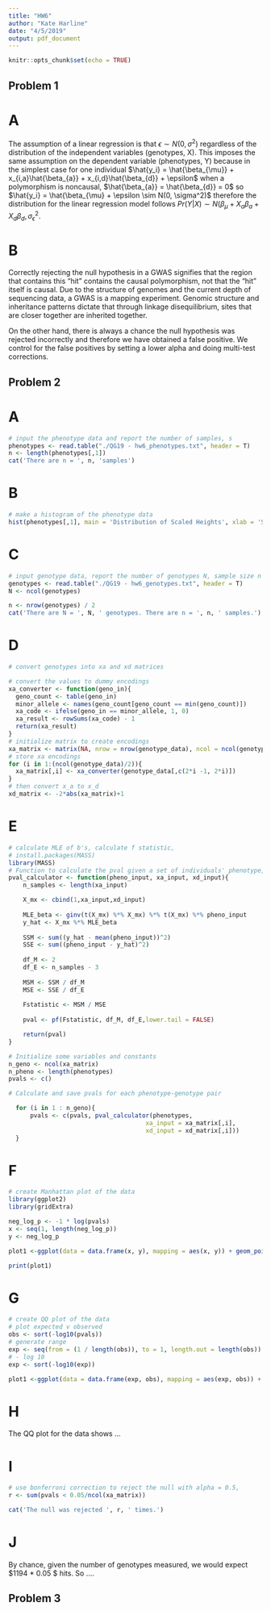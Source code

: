 ```yaml
---
title: "HW6"
author: "Kate Harline"
date: "4/5/2019"
output: pdf_document
---
```


```r
knitr::opts_chunk$set(echo = TRUE)
```

## Problem 1
# A

The assumption of a linear regression is that $\epsilon \sim N(0, \sigma^2)$ regardless of the distribution of the independent variables (genotypes, X). This imposes the same assumption on the dependent variable (phenotypes, Y) because in the simplest case for one individual $\hat{y_i} = \hat{\beta_{\mu}} + x_{i,a}\hat{\beta_{a}} + x_{i,d}\hat{\beta_{d}} + \epsilon$ when a polymorphism is noncausal,  $\hat{\beta_{a}} = \hat{\beta_{d}} = 0$ so $\hat{y_i} = \hat{\beta_{\mu} + \epsilon \sim N(0, \sigma^2)$ therefore the distribution for the linear regression model follows $Pr(Y | X) \sim N(\beta_{\mu} + X_{a}{\beta_{a}} + X_{d}\beta_{d}, \sigma^2_{\epsilon}$.

# B

Correctly rejecting the null hypothesis in a GWAS signifies that the region that contains this "hit" contains the causal polymorphism, not that the "hit" itself is causal. Due to the structure of genomes and the current depth of sequencing data, a GWAS is a mapping experiment. Genomic structure and inheritance patterns dictate that through linkage disequilibrium, sites that are closer together are inherited together. 

On the other hand, there is always a chance the null hypothesis was rejected incorrectly and therefore we have obtained a false positive. We control for the false positives by setting a lower alpha and doing multi-test corrections. 

## Problem 2

# A
```r
# input the phenotype data and report the number of samples, s
phenotypes <- read.table("./QG19 - hw6_phenotypes.txt", header = T)
n <- length(phenotypes[,1])
cat('There are n = ', n, 'samples')
```

# B
```r
# make a histogram of the phenotype data
hist(phenotypes[,1], main = 'Distribution of Scaled Heights', xlab = 'Scaled Height')
```

# C
```r
# input genotype data, report the number of genotypes N, sample size n
genotypes <- read.table("./QG19 - hw6_genotypes.txt", header = T)
N <- ncol(genotypes)

n <- nrow(genotypes) / 2
cat('There are N = ', N, ' genotypes. There are n = ', n, ' samples.')
```

# D
```r
# convert genotypes into xa and xd matrices

# convert the values to dummy encodings
xa_converter <- function(geno_in){
  geno_count <- table(geno_in)
  minor_allele <- names(geno_count[geno_count == min(geno_count)])
  xa_code <- ifelse(geno_in == minor_allele, 1, 0)
  xa_result <- rowSums(xa_code) - 1
  return(xa_result)
}
# initialize matrix to create encodings
xa_matrix <- matrix(NA, nrow = nrow(genotype_data), ncol = ncol(genotype_data)/2)
# store xa encodings
for (i in 1:(ncol(genotype_data)/2)){
  xa_matrix[,i] <- xa_converter(genotype_data[,c(2*i -1, 2*i)])
}
# then convert x_a to x_d
xd_matrix <- -2*abs(xa_matrix)+1

```

# E
```r
# calculate MLE of b's, calculate f statistic, 
# install.packages(MASS)
library(MASS)
# Function to calculate the pval given a set of individuals' phenotype, and genotype encodings.
pval_calculator <- function(pheno_input, xa_input, xd_input){
    n_samples <- length(xa_input)

    X_mx <- cbind(1,xa_input,xd_input)
    
    MLE_beta <- ginv(t(X_mx) %*% X_mx) %*% t(X_mx) %*% pheno_input
    y_hat <- X_mx %*% MLE_beta
  
    SSM <- sum((y_hat - mean(pheno_input))^2)
    SSE <- sum((pheno_input - y_hat)^2)
  
    df_M <- 2
    df_E <- n_samples - 3 
  
    MSM <- SSM / df_M
    MSE <- SSE / df_E
    
    Fstatistic <- MSM / MSE
  
    pval <- pf(Fstatistic, df_M, df_E,lower.tail = FALSE)

    return(pval)
}

# Initialize some variables and constants
n_geno <- ncol(xa_matrix)
n_pheno <- length(phenotypes)
pvals <- c()

# Calculate and save pvals for each phenotype-genotype pair

  for (i in 1 : n_geno){
      pvals <- c(pvals, pval_calculator(phenotypes, 
                                      xa_input = xa_matrix[,i], 
                                      xd_input = xd_matrix[,i]))
  }


```

# F
```r
# create Manhattan plot of the data
library(ggplot2)
library(gridExtra)

neg_log_p <- -1 * log(pvals)
x <- seq(1, length(neg_log_p))
y <- neg_log_p

plot1 <-ggplot(data = data.frame(x, y), mapping = aes(x, y)) + geom_point() + geom_hline(yintercept=-log(0.05), col='blue') + labs(x = 'Genomic Position', y= '-log(p)', title = 'GWA Hits') + ylim(0,30)

print(plot1)
```

# G
```r
# create QQ plot of the data
# plot expected v observed
obs <- sort(-log10(pvals))
# generate range
exp <- seq(from = (1 / length(obs)), to = 1, length.out = length(obs))
# - log 10
exp <- sort(-log10(exp))

plot1 <-ggplot(data = data.frame(exp, obs), mapping = aes(exp, obs)) + geom_point() +  labs(title = 'QQ Plot for Scaled Heights') 
```

# H
The QQ plot for the data shows ...

# I 
```r
# use bonferroni correction to reject the null with alpha = 0.5, 
r <- sum(pvals < 0.05/ncol(xa_matrix))

cat('The null was rejected ', r, ' times.')
```

# J 
By chance, given the number of genotypes measured, we would expect $1194 * 0.05 \approx 60 $ hits. So ....

## Problem 3